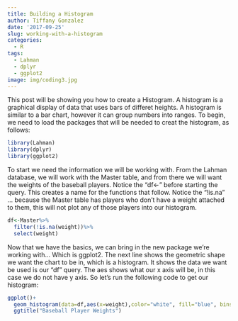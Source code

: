 ```yaml
---
title: Building a Histogram
author: Tiffany Gonzalez
date: '2017-09-25'
slug: working-with-a-histogram
categories:
  - R
tags:
  - Lahman
  - dplyr
  - ggplot2
image: img/coding3.jpg
---
```


This post will be showing you how to create a Histogram. A histogram is a graphical display of data that uses bars of differet heights. A histogram is similar to a bar chart, however it can group numbers into ranges. To begin, we need to load the packages that will be needed to creat the histogram, as follows:

```r
library(Lahman)
library(dplyr)
library(ggplot2)
```

To start we need the information we will be working with. From the Lahman database, we will work with the Master table, and from there we will want the weights of the baseball players. Notice the "df<-" before starting the query. This creates a name for the functions that follow. Notice the "!is.na" ... because the Master table has players who don't have a weight attached to them, this will not plot any of those players into our histogram.

```r
df<-Master%>%
  filter(!is.na(weight))%>%
  select(weight)
```

Now that we have the basics, we can bring in the new package we're working with... Which is ggplot2. The next line shows the geometric shape we want the chart to be in, which is a histogram. It shows the data we want be used is our "df" query. The aes shows what our x axis will be, in this case we do not have y axis. So let's run the following code to get our histogram: 

```r
ggplot()+
  geom_histogram(data=df,aes(x=weight),color="white", fill="blue", bins= 25)+
  ggtitle("Baseball Player Weights")
```

